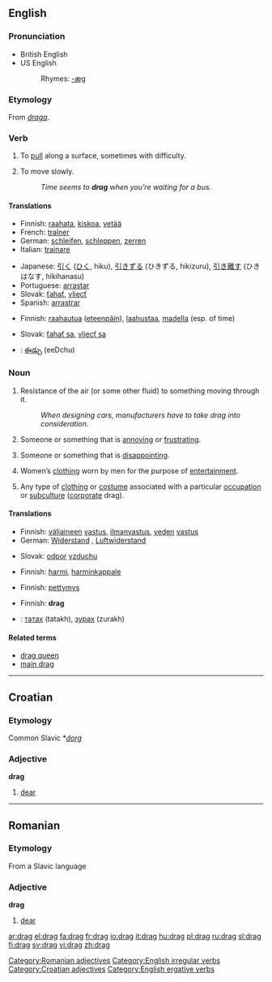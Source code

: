 {{wikipedia}}
==English==

===Pronunciation===
*British English {{SAMPA|/dr\{g/}}
*US English {{SAMPA|/dZr\`{g/}}
*:Rhymes: [[Rhymes:English:-æɡ|-æɡ]]

===Etymology===
From {{ON.}} ''[[draga]]''.

===Verb===
{{en-verb|drags|dragging|'''[[dragged]] '''or, in some dialects,''' [[drug]]'''}}

#{{transitive}} To [[pull]] along a surface, sometimes with difficulty.
#{{intransitive}} To move slowly.
#:''Time seems to '''drag''' when you’re waiting for a bus.''

====Translations====
{{trans-top|to pull along a surface}}
*Finnish: [[raahata]], [[kiskoa]], [[vetää]]
*French: [[traîner]]
*German: [[schleifen]], [[schleppen]], [[zerren]]
*Italian: [[trainare]]
{{trans-mid}}
*Japanese: [[引く]] ([[ひく]], hiku), [[引きずる]] (ひきずる, hikizuru), [[引き離す]] (ひきはなす, hikihanasu)
*Portuguese: [[arrastar]]
*Slovak: [[ťahať]], [[vliecť]]
*Spanish: [[arrastrar]]
{{trans-bottom}}

{{trans-top|to move slowly}}
*Finnish: [[raahautua]] ([[eteenpäin]]), [[laahustaa]], [[madella]] (esp. of time)
{{trans-mid}}
*Slovak: [[ťahať sa]], [[vliecť sa]]
{{trans-bottom}}

{{checktrans}}
{{trans-top|translations to be checked}}
*{{ttbc|Telugu}}: [[ఈడ్చు]] (eeDchu)
{{trans-bottom}}

===Noun===
{{en-noun|s|-}}

#{{uncountable}} Resistance of the air (or some other fluid) to something moving through it.
#:''When designing cars, manufacturers have to take drag into consideration.''
#{{countable}} {{slang}} Someone or something that is [[annoying]] or [[frustrating]].
#{{countable}} {{slang}} Someone or something that is [[disappointing]].
#{{uncountable}} {{slang}} Women’s [[clothing]] worn by men for the purpose of [[entertainment]].
#{{uncountable}} {{slang}} Any type of [[clothing]] or [[costume]] associated with a particular [[occupation]] or [[subculture]] ([[corporate]] drag).

====Translations====
{{trans-top|resistance of the air (or some other fluid) to something moving through it}}
*Finnish: [[väliaine|väliaineen]] [[vastus]], [[ilmanvastus]], [[vesi|veden]] [[vastus]]
*German: [[Widerstand]] {{m}}, [[Luftwiderstand]] {{m}}
{{trans-mid}}
*Slovak: [[odpor]] [[vzduch|vzduchu]] {{m}}
{{trans-bottom}}

{{trans-top|someone or something that is annoying or frustrating}}
*Finnish: [[harmi]], [[harminkappale]]
{{trans-mid}}
{{trans-bottom}}

{{trans-top|someone or something that is disappointing}}
*Finnish: [[pettymys]]
{{trans-mid}}
{{trans-bottom}}

{{trans-top|(slang) women’s clothing worn by men}}
<!-- Only SLANG here, please -->
*Finnish: '''drag'''
{{trans-mid}}
{{trans-bottom}}

{{checktrans}}
{{trans-top|translations to be checked}}
*{{ttbc|Mongolian}}: [[татах]] (tatakh), [[зурах]] (zurakh)
{{trans-bottom}}

====Related terms====
*[[drag queen]]
*[[main drag]]

----

==Croatian==

===Etymology===
Common Slavic *''[[dorg]]''
===Adjective===
'''drag'''

# [[dear]]

----

==Romanian==

===Etymology===
From a Slavic language
===Adjective===
'''drag'''

# [[dear]]

[[Category:Romanian adjectives]]
[[Category:English irregular verbs]]
[[Category:Croatian adjectives]]
[[Category:English ergative verbs]]

[[ar:drag]]
[[el:drag]]
[[fa:drag]]
[[fr:drag]]
[[io:drag]]
[[it:drag]]
[[hu:drag]]
[[pl:drag]]
[[ru:drag]]
[[sl:drag]]
[[fi:drag]]
[[sv:drag]]
[[vi:drag]]
[[zh:drag]]